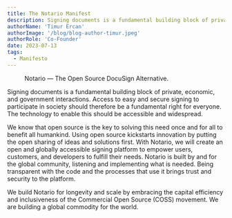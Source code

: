 ```yaml
---
title: The Notario Manifest
description: Signing documents is a fundamental building block of private, economic, and government interactions. Access to easy and secure signing to participate in society should therefore be a fundamental right for everyone. The technology to enable this should be accessible and widespread.
authorName: 'Timur Ercan'
authorImage: '/blog/blog-author-timur.jpeg'
authorRole: 'Co-Founder'
date: 2023-07-13
tags:
  - Manifesto
---
```


<figure>
  <MdxNextImage
    src="/blog/blog-banner-manifest.jpeg"
    width="1260"
    height="630"
    alt="The Notario Manifest blog banner"
  />

  <figcaption className="text-center">
    Notario — The Open Source DocuSign Alternative.
  </figcaption>
</figure>

Signing documents is a fundamental building block of private, economic, and government interactions. Access to easy and secure signing to participate in society should therefore be a fundamental right for everyone. The technology to enable this should be accessible and widespread.

We know that open source is the key to solving this need once and for all to benefit all humankind. Using open source kickstarts innovation by putting the open sharing of ideas and solutions first. With Notario, we will create an open and globally accessible signing platform to empower users, customers, and developers to fulfill their needs. Notario is built by and for the global community, listening and implementing what is needed. Being transparent with the code and the processes that use it brings trust and security to the platform.

We build Notario for longevity and scale by embracing the capital efficiency and inclusiveness of the Commercial Open Source (COSS) movement. We are building a global commodity for the world.
